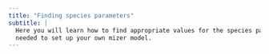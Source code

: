 ```yaml
---
title: "Finding species parameters"
subtitle: |
  Here you will learn how to find appropriate values for the species parameters
  needed to set up your own mizer model.
---
```







